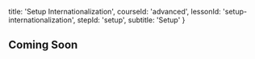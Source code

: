 
  title: 'Setup Internationalization',
  courseId: 'advanced',
  lessonId: 'setup-internationalization',
  stepId: 'setup',
  subtitle: 'Setup'
}

## Coming Soon

